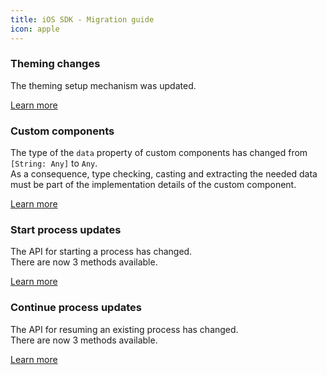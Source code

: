```yaml
---
title: iOS SDK - Migration guide
icon: apple
---
```


### Theming changes 

The theming setup mechanism was updated.

[Learn more](../sdks/ios-renderer#theming)


### Custom components

The type of the `data` property of custom components has changed from `[String: Any]` to `Any`.<br/>
As a consequence, type checking, casting and extracting the needed data must be part of the implementation details of the custom component.

[Learn more](../sdks/ios-renderer#custom-components)

### Start process updates

The API for starting a process has changed.<br/>
There are now 3 methods available.

[Learn more](../sdks/ios-renderer#how-to-start-a-process)

### Continue process updates

The API for resuming an existing process has changed.<br/>
There are now 3 methods available.

[Learn more](../sdks/ios-renderer#how-to-resume-an-existing-process)
